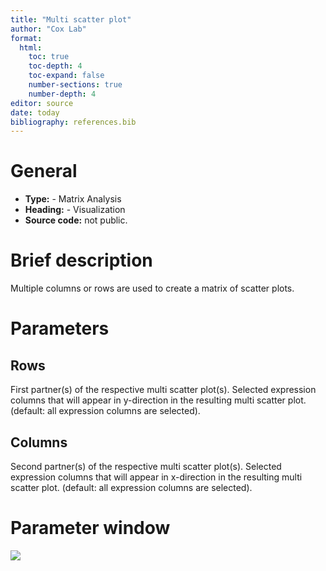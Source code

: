 ```yaml
---
title: "Multi scatter plot"
author: "Cox Lab"
format: 
  html:
    toc: true
    toc-depth: 4
    toc-expand: false
    number-sections: true
    number-depth: 4
editor: source
date: today
bibliography: references.bib
---
```


# General

-   **Type:** - Matrix Analysis
-   **Heading:** - Visualization
-   **Source code:** not public.

# Brief description

Multiple columns or rows are used to create a matrix of scatter plots.

```{=html}
<!-- This comment and the line above it must be preserved when editing this file!
The recommended sections are these, but they may be changed on a case by case basis.
===== Detailed description =====
===== Parameters =====
===== Theoretical background =====
===== Examples =====
Make changes only below this line! -->
```
# Parameters

## Rows

First partner(s) of the respective multi scatter plot(s). Selected expression columns that will appear in y-direction in the resulting multi scatter plot. (default: all expression columns are selected).

## Columns

Second partner(s) of the respective multi scatter plot(s). Selected expression columns that will appear in x-direction in the resulting multi scatter plot. (default: all expression columns are selected).

# Parameter window

![](images/visualization-multi_scatter_plot-edited.png)

